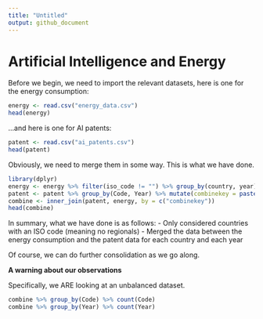 ```yaml
---
title: "Untitled"
output: github_document
---
```


# Artificial Intelligence and Energy

Before we begin, we need to import the relevant datasets, here is one for the energy consumption:
```r
energy <- read.csv("energy_data.csv")
head(energy)
```

...and here is one for AI patents:

```r
patent <- read.csv("ai_patents.csv")
head(patent)
```

Obviously, we need to merge them in some way. This is what we have done.

```r
library(dplyr)
energy <- energy %>% filter(iso_code != "") %>% group_by(country, year) %>% mutate(combinekey = paste(iso_code,toString(year)))
patent <- patent %>% group_by(Code, Year) %>% mutate(combinekey = paste(Code,toString(Year)))
combine <- inner_join(patent, energy, by = c("combinekey"))
head(combine)
```

In summary, what we have done is as follows:
- Only considered countries with an ISO code (meaning no regionals)
- Merged the data between the energy consumption and the patent data for each country and each year

Of course, we can do further consolidation as we go along.

**A warning about our observations**

Specifically, we ARE looking at an unbalanced dataset.

```r
combine %>% group_by(Code) %>% count(Code)
combine %>% group_by(Year) %>% count(Year)
```